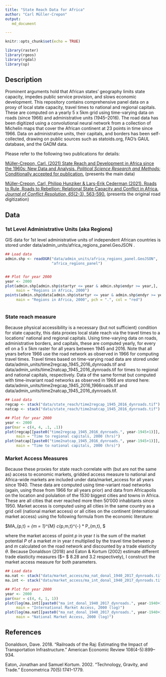 ```yaml
---
title: "State Reach Data for Africa"
author: "Carl Müller-Crepon"
output:
   md_document

---
```


```r
knitr::opts_chunk$set(echo = TRUE)

library(raster)
library(rgeos)
library(rgdal)
library(sp)


```

## Description

Prominent arguments hold that African states' geography limits state capacity, impedes public service provision, and slows economic development. This repository contains comprehensive panel data on a proxy of local state capacity, travel times to national and regional capitals. These are computed on a yearly 5 x 5km grid using time-varying data on roads (since 1966) and administrative units (1945–2016). The road data has been digitized using a convolutional neural network from a collection of Michelin maps that cover the African continent at 23 points in time since 1966. Data on administrative units, their capitals, and borders has been self-collected, drawing on public sources such as statoids.org, FAO's GAUL database, and the GADM data. 

Please refer to the following two publications for details: 

[Müller-Crepon, Carl. (2021) State Reach and Development in Africa since the 1960s: New Data and Analysis. *Political Science Research and Methods:* Conditionally accepted for publication.](http://www.carlmueller-crepon.org/publication/state_reach_development/) (presents the main data)

[Müller-Crepon, Carl, Philipp Hunziker & Lars-Erik Cederman (2021). Roads to Rule, Roads to Rebellion: Relational State Capacity and Conflict in Africa. *Journal of Conflict Resolution, 65*(2-3), 563-590.](https://journals.sagepub.com/doi/full/10.1177/0022002720963674) (presents the original road digitization)


## Data

### 1st Level Administrative Units (aka Regions)

GIS data for 1st level administrative units of independent African countries is stored under data/admin_units/africa_regions_panel.GeoJSON . 

```r
## Load data
admin.shp <- readOGR("data/admin_units/africa_regions_panel.GeoJSON",
                     "africa_regions_panel")


## Plot for year 2000
year <- 2000
plot(admin.shp[admin.shp$startyr <= year & admin.shp$endyr >= year,],
     main = "Regions in Africa, 2000")
points(admin.shp@data[admin.shp$startyr <= year & admin.shp$endyr >= year,c("caplon", "caplat")],
     main = "Regions in Africa, 2000", pch = ".", col = "red")



```


### State reach measure

Because physical accessibility is a necessary (but not sufficient) condition for state capacity, this data proxies local state reach via the travel times to a locations' national and regional capitals. Using time-varying data on roads, administrative borders, and capitals, these are computed yearly, for every ell on a 5 x 5km raster for all years between 1945 and 2016. Note that all years before 1966 use the road network as observed in 1966 for computing travel times. Travel times based on time-varying road data are stored under data/admin_units/time2regcap_1945_2016_dynroads.tif and data/admin_units/time2natcap_1945_2016_dynroads.tif for times to regional and national capitals, respectively. Data of the same format but computed with time-invariant road networks as observed in 1966 are stored here: data/admin_units/time2regcap_1945_2016_1966roads.tif and data/admin_units/time2natcap_1945_2016_dynroads.tif.

```r
## Load data
regcap <- stack("data/state_reach/time2regcap_1945_2016_dynroads.tif")
natcap <- stack("data/state_reach/time2natcap_1945_2016_dynroads.tif")

## Plot for year 2000
year <- 2000
par(mar = c(4, 4, .1, .1))
plot(regcap[[paste0("time2regcap_1945_2016_dynroads.", year-1945+1)]],
     main = "Time to regional capitals, 2000 (hrs)")
plot(natcap[[paste0("time2natcap_1945_2016_dynroads.", year-1945+1)]],
     main = "Time to national capitals, 2000 (hrs)")


```

### Market Access Measures

Because these proxies for state reach correlate with (but are not the same as) access to economic markets, gridded access measure to national and Africa-wide markets are included under data/market_access for all years since 1940. These data are computed using time-variant road networks (again, using those from 1966 for all years prior) and data from Africapolis on the location and polulation of the 1530 biggest cities and towns in Africa. These are all cities that ever reached more then 50'000 inhabitants since 1950. Market access is computed using all cities in the same country as a grid cell (national market access) or all cities on the continent (international market access) using the following formula from the economic literature:

$MA_{p,t} = \sum_{m = 1}^{M} c_{p,m,t}^{-\theta} * P_{m,t}, $

where the market access of point $p$ in year $t$ is the sum of the market potential $P$ of a market $m$ in year $t$ multiplied by the travel time between $p$ and $m$ calculated on the road network and discounted by a trade elasticity $\theta$. Because  Donaldson (2018) and Eaton & Kortum (2002) estimate different trade elasticity measures ($\theta = $ 8.28 and 3.2 respectively), I construct the market access measure for both parameters. 

```r
## Load data
ma.nat <- stack("data/market_access/ma_nat_donal_1940_2017_dynroads.tif")
ma.int <- stack("data/market_access/ma_int_donal_1940_2017_dynroads.tif")

## Plot for year 2000
year <- 2000
par(mar = c(4, 4, 1, 1))
plot(log(ma.int[[paste0("ma_int_donal_1940_2017_dynroads.", year-1940+1)]]),
     main = "International Market Access, 2000 (log)")
plot(log(ma.nat[[paste0("ma_nat_donal_1940_2017_dynroads.", year-1940+1)]]),
     main = "National Market Access, 2000 (log)")


```


## References
Donaldson, Dave. 2018. “Railroads of the Raj: Estimating the Impact of Transportation Infrastructure.” American Economic Review 108(4-5):899–934.

Eaton, Jonathan and Samuel Kortum. 2002. “Technology, Gravity, and Trade.” Econometrica 70(5):1741–1779.
